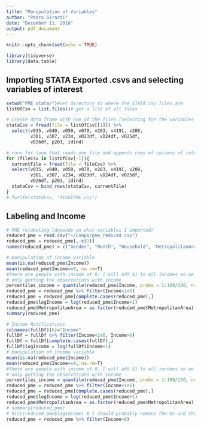 ```yaml
---
title: "Manipulation of Variables"
author: "Pedro Girardi"
date: "December 11, 2018"
output: pdf_document
---
```


```r
knitr::opts_chunk$set(echo = TRUE)
```

```r
library(tidyverse)
library(data.table)
```

## Importing STATA Exported .csvs and selecting variables of interest

```r
setwd("PME_stata/")#set directory to where the STATA csv files are
listOfCsv = list.files()# get a list of all files

# create data frame with one of the files (Selecting for the variables of interest)
stataCsv = fread(file = listOfCsv[[1]]) %>% 
  select(v035, v040, v050, v070, v203, v4191, v208,
         v301, v307, v234, vD23df, vD24df, vD25df, 
         vD26df, p201, idind) 

# runs for loop that reads one file and appends rows of columns of interest to previous df
for (fileCsv in listOfCsv[-1]){
  currentFile = fread(file = fileCsv) %>% 
  select(v035, v040, v050, v070, v203, v4191, v208,
         v301, v307, v234, vD23df, vD24df, vD25df, 
         vD26df, p201, idind)
  stataCsv = bind_rows(stataCsv, currentFile)
}
# fwrite(stataCsv, "finalPME.csv")
```

## Labeling and Income

```r
# PME relabeling (depends on what variables I imported)
reduced_pme = read.csv("~/Comps/pme_reduced.csv")
reduced_pme = reduced_pme[,-c(1)]
names(reduced_pme) = c("Gender", "Month", "Household", "MetropolitanArea", "Income")

# manipulation of income variable
mean(is.na(reduced_pme$Income))
mean(reduced_pme$Income==0, na.rm=T) 
#there are people with income of 0. I will add $1 to all incomes so we don't have issues with log
# only getting the observations with income
percentiles_income = quantile(reduced_pme$Income, probs = 1:100/100, na.rm=T)# some percentiles are off at the very top (people making 10^9 reals)
reduced_pme = reduced_pme %>% filter(Income<1e6)
reduced_pme = reduced_pme[complete.cases(reduced_pme),]
reduced_pme$logIncome = log(reduced_pme$Income+1)
reduced_pme$MetropolitanArea = as.factor(reduced_pme$MetropolitanArea)
summary(reduced_pme)
```

```r
# Income Modifications
colnames(fullDf)[6]="Income"
fullDf = fullDf %>% filter(Income<1e6, Income>0)
fullDf = fullDf[complete.cases(fullDf),]
fullDf$logIncome = log(fullDf$Income+1)
# manipulation of income variable
mean(is.na(reduced_pme$Income))
mean(reduced_pme$Income==0, na.rm=T) 
#there are people with income of 0. I will add $1 to all incomes so we don't have issues with log
# only getting the observations with income
percentiles_income = quantile(reduced_pme$Income, probs = 1:100/100, na.rm=T)# some percentiles are off at the very top (people making 10^9 reals)
reduced_pme = reduced_pme %>% filter(Income<1e6)
reduced_pme = reduced_pme[complete.cases(reduced_pme),]
reduced_pme$logIncome = log(reduced_pme$Income+1)
reduced_pme$MetropolitanArea = as.factor(reduced_pme$MetropolitanArea)
# summary(reduced_pme)
# hist(reduced_pme$logIncome) # I should probably remove the 0s and they will be overly influential 
reduced_pme = reduced_pme %>% filter(Income>0)
```